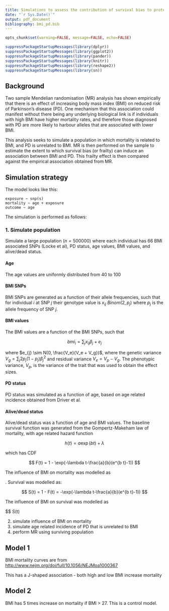 ```yaml
---
title: Simulations to assess the contribution of survival bias to protective associations of body mass index and Parkinson's disease
date: "`r Sys.Date()`"
output: pdf_document
bibliography: bmi_pd.bib
---
```


```r
opts_chunk$set(warning=FALSE, message=FALSE, echo=FALSE)
```

```r
suppressPackageStartupMessages(library(dplyr))
suppressPackageStartupMessages(library(ggplot2))
suppressPackageStartupMessages(library(pander))
suppressPackageStartupMessages(library(knitr))
suppressPackageStartupMessages(library(reshape2))
suppressPackageStartupMessages(library(sn))
```


## Background

Two sample Mendelian randomisation (MR) analysis has shown empirically that there is an effect of increasing body mass index (BMI) on reduced risk of Parkinson's disease (PD). One mechanism that this association could manifest without there being any underlying biological link is if individuals with high BMI have higher mortality rates, and therefore those diagnosed with PD are more likely to harbour alleles that are associated with lower BMI. 

This analysis seeks to simulate a population in which mortality is related to BMI, and PD is unrelated to BMI. MR is then performed on the sample to estimate the extent to which survival bias (or frailty) can induce an association between BMI and PD. This frailty effect is then compared against the empirical association obtained from MR.


## Simulation strategy

The model looks like this:

```
exposure ~ snp(s)
mortality ~ age + exposure
outcome ~ age
```

The simulation is performed as follows:

### 1. Simulate population

Simulate a large population ($n=500000$) where each individual has 66 BMI associated SNPs (Locke et al), PD status, age values, BMI values, and alive/dead status.

#### Age 

The age values are uniformly distributed from 40 to 100

#### BMI SNPs

BMI SNPs are generated as a function of their allele frequencies, such that for individual $i$ at SNP $j$ their genotype value is $x_{ij} ~ Binom(2, p_{j})$ where $p_{j}$ is the allele frequency of SNP $j$.

#### BMI values

The BMI values are a function of the BMI SNPs, such that

$$
bmi_{i} = \sum_{j} x_{ij} \beta_{j} + e_{j}
$$

where $e_{j} \sim N(0, \frac{V_e}{V_e + V_g})$, where the genetic variance $V_g = \sum_{j} 2p_{j}(1-p_{j})\beta_j^2$ and residual variance $V_e = V_p - V_g$. The phenotypic variance, $V_p$, is the variance of the trait that was used to obtain the effect sizes.

#### PD status

PD status was simulated as a function of age, based on age related incidence obtained from Driver et al.

#### Alive/dead status 

Alive/dead status was a function of age and BMI values. The baseline survival function was generated from the Gompertz-Makeham law of mortality, with age related hazard function

$$
h(t) = a \exp(bt) + \lambda
$$

which has CDF

$$
F(t) = 1 - \exp(-\lambda t-\frac{a}{b}(e^{b t}-1))
$$

The influence of BMI on mortality was modelled as 

. Survival was modelled as:

$$
S(t) = 1 - F(t) = -\exp(-\lambda t-\frac{a}{b}(e^{b t}-1))
$$

The influence of BMI on survival was modelled as 

$$
S(t)



2. simulate influence of BMI on mortality
3. simulate age related incidence of PD that is unrelated to BMI
4. perform MR using surviving population


## Model 1

BMI mortality curves are from [http://www.nejm.org/doi/full/10.1056/NEJMoa1000367](http://www.nejm.org/doi/full/10.1056/NEJMoa1000367)

This has a J-shaped association - both high and low BMI increase mortality


## Model 2

BMI has 5 times increase on mortality if BMI > 27. This is a control model.



